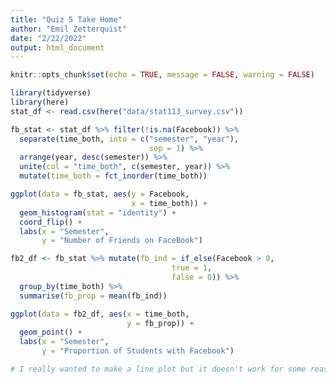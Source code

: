 ```yaml
---
title: "Quiz 5 Take Home"
author: "Emil Zetterquist"
date: "2/22/2022"
output: html_document
---
```


```r
knitr::opts_chunk$set(echo = TRUE, message = FALSE, warning = FALSE)
```

```r
library(tidyverse)
library(here)
stat_df <- read.csv(here("data/stat113_survey.csv"))
```


```r
fb_stat <- stat_df %>% filter(!is.na(Facebook)) %>%
  separate(time_both, into = c("semester", "year"),
                               sep = 1) %>%
  arrange(year, desc(semester)) %>%
  unite(col = "time_both", c(semester, year)) %>%
  mutate(time_both = fct_inorder(time_both))

ggplot(data = fb_stat, aes(y = Facebook,
                           x = time_both)) +
  geom_histogram(stat = "identity") +
  coord_flip() +
  labs(x = "Semester",
       y = "Number of Friends on FaceBook")

```

```r
fb2_df <- fb_stat %>% mutate(fb_ind = if_else(Facebook > 0, 
                                    true = 1,
                                    false = 0)) %>%
  group_by(time_both) %>%
  summarise(fb_prop = mean(fb_ind))

ggplot(data = fb2_df, aes(x = time_both,
                          y = fb_prop)) +
  geom_point() +
  labs(x = "Semester",
       y = "Proportion of Students with Facebook")

# I really wanted to make a line plot but it doesn't work for some reason. Would you now why that is the case?
```


